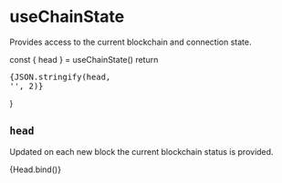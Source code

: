


# useChainState

<Meta title="Hooks/useChainState" />

Provides access to the current blockchain and connection state.

  const { head } = useChainState()
  return <pre>{JSON.stringify(head, '', 2)}</pre>
}


## `head`

Updated on each new block the current blockchain status is provided.


<Canvas withSource="open">
  <Story name="head">
    {Head.bind()}
  </Story>
</Canvas>